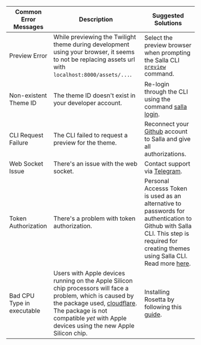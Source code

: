 
| Common Error Messages | Description | Suggested Solutions |
| --- | --- | --- |
| Preview Error | While previewing the Twilight theme during development using your browser, it seems to not be replacing assets url with `localhost:8000/assets/...`. | Select the preview browser when prompting the Salla CLI [`preview`](doc-422776?nav=01HNA8QHCPJTCY5VSEZ616JCAK) command. |
| Non-existent Theme ID | The theme ID doesn't exist in your developer account. | Re-login through the CLI using the command [salla login](doc-422762?nav=01HNA8QHCPJTCY5VSEZ616JCAK). |
| CLI Request Failure | The CLI failed to request a preview for the theme. | Reconnect your [Github](https://github.com/) account to Salla and give all authorizations. |
| Web Socket Issue | There's an issue with the web socket. | Contact support via [Telegram](https://t.me/SallaSupportBot). |
| Token Authorization | There's a problem with token authorization. | Personal Accesss Token is used as an alternative to passwords for authentication to Github with Salla CLI. This step is required for creating themes using Salla CLI. Read more [here](doc-422769?nav=01HNA8QHCPJTCY5VSEZ616JCAK).  |
| Bad CPU Type in executable | Users with Apple devices running on the Apple Silicon chip processors will face a problem, which is caused by the package used, [cloudflare](https://www.npmjs.com/package/cloudflare). The package is not compatible *yet* with Apple devices using the new Apple Silicon chip. | Installing Rosetta by following this [guide](doc-422761?nav=01HNA8QHCPJTCY5VSEZ616JCAK). 